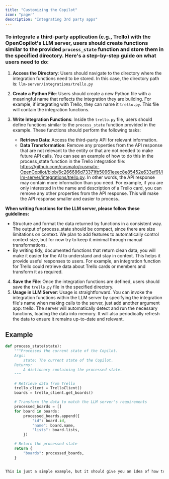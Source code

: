```yaml
---
title: "Customizing the Copilot"
icon: "pager"
description: "Integrating 3rd party apps"
---
```


### To integrate a third-party application (e.g., Trello) with the OpenCopilot's LLM server, users should create functions similar to the provided `process_state` function and store them in the specified directory. Here's a step-by-step guide on what users need to do:

1. **Access the Directory**: Users should navigate to the directory where the integration functions need to be stored. In this case, the directory path is: `llm-server/integrations/trello.py`
2. **Create a Python File**: Users should create a new Python file with a meaningful name that reflects the integration they are building. For example, if integrating with Trello, they can name it `trello.py`. This file will contain the integration functions.
3. **Write Integration Functions**: Inside the `trello.py` file, users should define functions similar to the `process_state` function provided in the example. These functions should perform the following tasks:

    * **Retrieve Data**: Access the third-party API for relevant information.
    * **Data Transformation**: Remove any properties from the API response that are not relevant to the entity or that are not needed to make future API calls. You can see an example of how to do this in the process_state function in the Trello integration file: https://github.com/cusmato/cusmato-OpenCopilot/blob/6c266686d73371fb50961eeec8e85452e633ef91/llm-server/integrations/trello.py. In other words, the API response may contain more information than you need. For example, if you are only interested in the name and description of a Trello card, you can remove any other properties from the API response. This will make the API response smaller and easier to process..

**When writing functions for the LLM server, please follow these guidelines:**

* Structure and format the data returned by functions in a consistent way. The output of process_state should be compact, since there are size limitations on context. We plan to add features to automatically control context size, but for now try to keep it minimal through manual transformations.
* By writing tidy, documented functions that return clean data, you will make it easier for the AI to understand and stay in context. This helps it provide useful responses to users. For example, an integration function for Trello could retrieve data about Trello cards or members and transform it as required.

4. **Save the File**: Once the integration functions are defined, users should save the `trello.py` file in the specified directory.
5. **Usage in LLM Server**: Usage is straightforward. You can invoke the integration functions within the LLM server by specifying the integration file's name when making calls to the server, just add another argument app: trello. The server will automatically detect and run the necessary functions, loading the data into memory. It will also periodically refresh the data to ensure it remains up-to-date and relevant.

## Example

```python
def process_state(state):
    """Processes the current state of the Copilot.
    Args:
        state: The current state of the Copilot.
    Returns:
        A dictionary containing the processed state.
    """

    # Retrieve data from Trello
    trello_client = TrelloClient()
    boards = trello_client.get_boards()

    # Transform the data to match the LLM server's requirements
    processed_boards = []
    for board in boards:
        processed_boards.append({
            "id": board.id,
            "name": board.name,
            "lists": board.lists,
        })

    # Return the processed state
    return {
        "boards": processed_boards,
    }


This is just a simple example, but it should give you an idea of how to write integration functions for the LLM server. You can use the same principles to integrate with any

